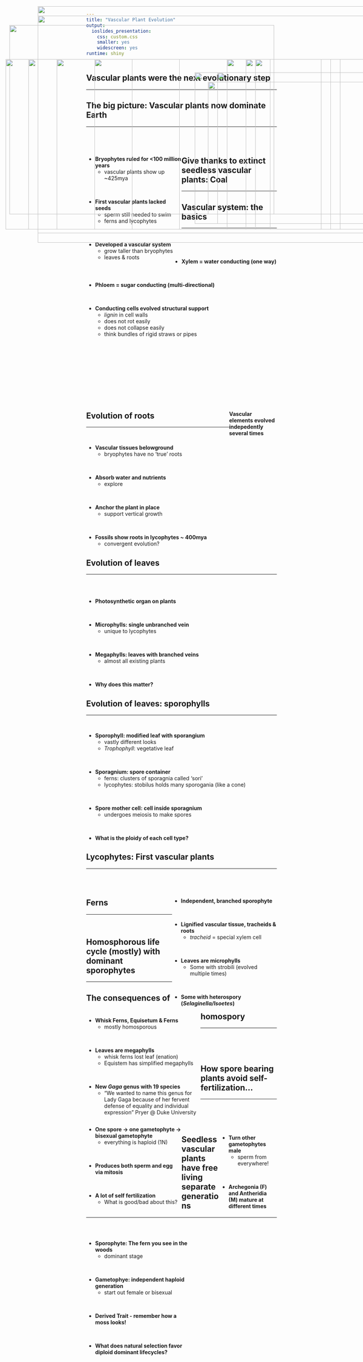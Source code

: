 ```yaml
---
title: "Vascular Plant Evolution"
output: 
  ioslides_presentation: 
    css: custom.css
    smaller: yes
    widescreen: yes
runtime: shiny
---
```


## Vascular plants were the next evolutionary step
<hr>

<IMG STYLE="position:absolute; TOP:190px; LEFT:75px; WIDTH:400px; HEIGHT:450px" SRC="images/plantevol.jpg">

<IMG STYLE="position:absolute; TOP:225px; LEFT:575px; WIDTH:450px; HEIGHT:400px" SRC="images/fossil_lyco.jpg">

## The big picture: Vascular plants now dominate Earth
<hr>
<br/>
<br/>

<div style="float: left; width: 50%;">

* **Bryophytes ruled for <100 million years**
    + vascular plants show up ~425mya

<br/>

* **First vascular plants lacked seeds**
    + sperm still needed to swim 
    + ferns and lycophytes

<br/>

* **Developed a vascular system**
    + grow taller than bryophytes
    + leaves & roots
    
</div>

<IMG STYLE="position:absolute; TOP:190px; LEFT:600px; WIDTH:400px; HEIGHT:450px" SRC="images/manyangio.jpg">

## Give thanks to extinct seedless vascular plants: Coal
<hr>

<IMG STYLE="position:absolute; TOP:190px; LEFT:250px; WIDTH:600px; HEIGHT:450px" SRC="images/carbon.jpg">

## Vascular system: the basics
<hr>
<br/>
<br/>
<br/>

* **Xylem	=	water	conducting	(one	way)**	

<br/>

* **Phloem	=	sugar conducting (multi-directional)**	

<br/>

* **Conducting cells evolved structural support**
    + *lignin* in cell walls
    + does not rot easily
    + does not collapse easily
    + think bundles of rigid straws or pipes

<IMG STYLE="position:absolute; TOP:190px; LEFT:650px; WIDTH:250px; HEIGHT:450px" SRC="images/vascular.png">

## 

<IMG STYLE="position:absolute; TOP:50px; LEFT:100px; WIDTH:900px; HEIGHT:600px" SRC="images/ferncross.png">

##
<br/>
<br/>
<br/>
<br/>
<br/>
<br/>
<br/>
<br/>

<div style="float: right; width: 25%;">

**Vascular elements evolved indepedently several times**
</div>

<IMG STYLE="position:absolute; TOP:100px; LEFT:25px; WIDTH:700px; HEIGHT:500px" SRC="images/vascular_evolve.jpg">

## Evolution of roots
<hr>
<br/>

* **Vascular tissues belowground**
    + bryophytes have no 'true' roots

<br/>

* **Absorb water and nutrients**
    + explore

<br/>

* **Anchor the plant in place**
    + support vertical growth

<br/>

* **Fossils show roots in lycophytes ~ 400mya**
    + convergent evolution?

<IMG STYLE="position:absolute; TOP:250px; LEFT:550px; WIDTH:500px; HEIGHT:350px" SRC="images/earlyroots.jpg">

## Evolution of leaves
<hr>
<br/>
<br/>

* **Photosynthetic organ on plants**

<br/>

* **Microphylls: single unbranched vein**
    + unique to lycophytes

<br/>

* **Megaphylls: leaves with branched veins**
    + almost all existing plants
  
<br/>

* **Why does this matter?** 

<IMG STYLE="position:absolute; TOP:190px; LEFT:600px; WIDTH:400px; HEIGHT:450px" SRC="images/leaves.jpg">

## Evolution of leaves: sporophylls
<hr>
<br/>

* **Sporophyll: modified leaf with sporangium**
    + vastly different looks
    + *Trophophyll*: vegetative leaf

<br/>

* **Sporagnium:  spore container**
    + ferns: clusters of sporagnia called 'sori'
    + lycophytes: stobilus holds many sporogania (like a cone)

<br/>

* **Spore mother cell: cell inside sporagnium**
    + undergoes meiosis to make spores

<br/>

* **What is the ploidy of each cell type?**

<IMG STYLE="position:absolute; TOP:190px; LEFT:650px; WIDTH:400px; HEIGHT:450px" SRC="images/sporophyll.jpg">

## Lycophytes: First vascular plants
<hr>
<br/>
<br/>

<IMG STYLE="position:absolute; TOP:190px; LEFT:150px; WIDTH:200px; HEIGHT:450px" SRC="images/lyco.jpg">

<div style="float: right; width: 55%;">

* **Independent,	branched	sporophyte**

<br/>

* **Lignified	vascular	tissue,	tracheids & roots**
    + *tracheid* = special xylem cell

<br/>

* **Leaves are microphylls**
    + Some	with	strobili	(evolved	multiple times)

<br/>

* **Some	with	heterospory	(*Selaginella/Isoetes*)**

</div>

## Ferns
<hr>
<br/>

<div style="float: left; width: 60%;">

* **Whisk Ferns, Equisetum & Ferns**
    + mostly homosporous
    
<br/>

* **Leaves are megaphylls**
    + whisk ferns lost leaf (enation)
    + Equistem has simplified megaphylls

<br/> 

* **New *Gaga* genus with 19 species**
    + “We wanted to name this genus for Lady Gaga because of her fervent defense of equality and individual expression” Pryer @ Duke University
    
</div>

<IMG STYLE="position:absolute; TOP:190px; LEFT:675px; WIDTH:200px; HEIGHT:450px" SRC="images/gaga.jpg">

## 

<IMG STYLE="position:absolute; TOP:75px; LEFT:100px; WIDTH:900px; HEIGHT:600px" SRC="images/ferns.jpg">

## Homosphorous life cycle (mostly) with dominant sporophytes
<hr>

<IMG STYLE="position:absolute; TOP:190px; LEFT:250px; WIDTH:600px; HEIGHT:450px" SRC="images/fernlife.jpg">

## The consequences of homospory
<hr>
<br/>
<br/>
<br/>

<div style="float: left; width: 50%;">

* **One	spore	&rarr; one	gametophyte	&rarr; bisexual gametophyte**
    + everything is haploid (1N)

<br/>

* **Produces	both	sperm	and	egg	via mitosis**

<br/>

* **A lot of self fertilization**
    + What is good/bad about this?

</div>

<IMG STYLE="position:absolute; TOP:225px; LEFT:515px; WIDTH:550px; HEIGHT:400px" SRC="images/homospory.jpg">

## How spore bearing plants avoid self-fertilization...
<hr>
<br/>
<br/>
<br/>

<IMG STYLE="position:absolute; TOP:190px; LEFT:15px; WIDTH:700px; HEIGHT:450px" SRC="images/della.jpg">

<div style="float: right; width: 30%;">

* **Turn other gametophytes male**
    + sperm from everywhere!

<br/>

* **Archegonia (F) and Antheridia (M) mature at different times**

</div>

## Seedless vascular plants have free living separate generations
<hr>
<br/>

<div style="float: left; width: 55%;">

* **Sporophyte: The fern you see in the woods**
    + dominant stage

<br/>

* **Gametophye: independent haploid generation**
    + start out female or bisexual

<br/>

* **Derived Trait - remember how a moss looks!**

<br/>

* **What	does natural selection favor diploid	 dominant	lifecycles?**

</div>

<IMG STYLE="position:absolute; TOP:190px; LEFT:600px; WIDTH:450px; HEIGHT:450px" SRC="images/fernstages.jpg">





